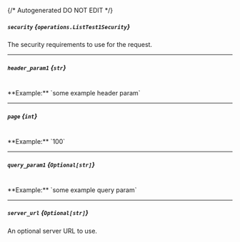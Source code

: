 {/* Autogenerated DO NOT EDIT  */}

##### `security` *{`operations.ListTest1Security`}*
The security requirements to use for the request.
<Collapsible>
    <ListTest1Security/>
</Collapsible>

---
##### `header_param1` *{`str`}*
<br/>
**Example:** `some example header param`

---
##### `page` *{`int`}*
<br/>
**Example:** `100`

---
##### `query_param1` *{`Optional[str]`}*
<br/>
**Example:** `some example query param`

---
##### `server_url` *{`Optional[str]`}*
An optional server URL to use.



